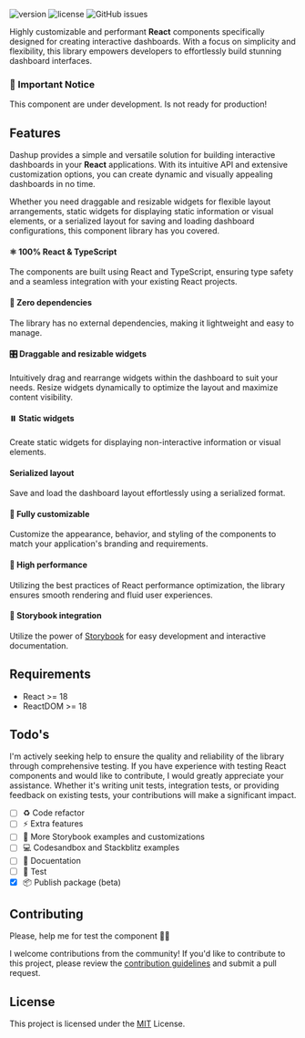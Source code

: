 
<Meta title='Introduction' />

<Logo />

![version](https://img.shields.io/badge/version-1.0.0@beta.69-brightgreen.svg)
![license](https://img.shields.io/badge/license-MIT-blue.svg)
![GitHub issues](https://img.shields.io/github/issues/builtbyedgar/dashup)


Highly customizable and performant **React** components specifically designed for creating interactive dashboards. With a focus on simplicity and flexibility, this library empowers developers to effortlessly build stunning dashboard interfaces.


### 🚨 Important Notice

This component are under development. Is not ready for production!


## Features

Dashup provides a simple and versatile solution for building interactive dashboards in your **React** applications. With its intuitive API and extensive customization options, you can create dynamic and visually appealing dashboards in no time.

Whether you need draggable and resizable widgets for flexible layout arrangements, static widgets for displaying static information or visual elements, or a serialized layout for saving and loading dashboard configurations, this component library has you covered.

#### ⚛️ 100% React & TypeScript

The components are built using React and TypeScript, ensuring type safety and a seamless integration with your existing React projects.

#### 🍿 Zero dependencies

The library has no external dependencies, making it lightweight and easy to manage.

#### 🎛️ Draggable and resizable widgets

Intuitively drag and rearrange widgets within the dashboard to suit your needs. Resize widgets dynamically to optimize the layout and maximize content visibility.

#### ⏸️ Static widgets

Create static widgets for displaying non-interactive information or visual elements.

#### Serialized layout

Save and load the dashboard layout effortlessly using a serialized format.

#### 🎨 Fully customizable

Customize the appearance, behavior, and styling of the components to match your application's branding and requirements.

#### 🔋 High performance

Utilizing the best practices of React performance optimization, the library ensures smooth rendering and fluid user experiences.

#### 📘 Storybook integration

Utilize the power of [Storybook](https://storybook.js.org/) for easy development and interactive documentation.

## Requirements

- React >= 18
- ReactDOM >= 18


## Todo's

I'm actively seeking help to ensure the quality and reliability of the library through comprehensive testing. If you have experience with testing React components and would like to contribute, I would greatly appreciate your assistance. Whether it's writing unit tests, integration tests, or providing feedback on existing tests, your contributions will make a significant impact.

- [ ] ♻️ Code refactor
- [ ] ⚡️ Extra features
- [ ] 📘 More Storybook examples and customizations
- [ ] 💻 Codesandbox and Stackblitz examples
- [ ] 📄 Docuentation
- [ ] 🔬 Test
- [x] 📦 Publish package (beta)

## Contributing

Please, help me for test the component 🙏🏻

I welcome contributions from the community! If you'd like to contribute to this project, please review the [contribution guidelines](CONTRIBUTING.md) and submit a pull request.

## License

This project is licensed under the [MIT](LICENSE.md) License.
